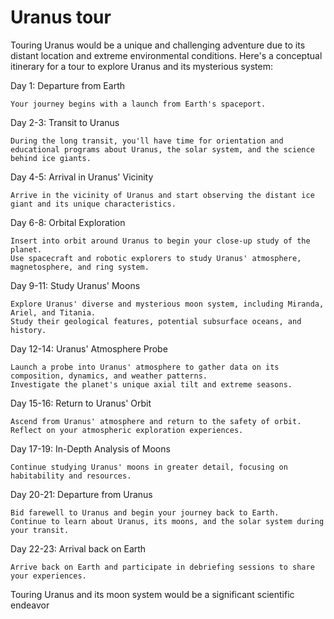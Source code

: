 # Uranus tour

Touring Uranus would be a unique and challenging adventure due to its distant location and extreme environmental conditions. Here's a conceptual itinerary for a tour to explore Uranus and its mysterious system:

Day 1: Departure from Earth

    Your journey begins with a launch from Earth's spaceport.

Day 2-3: Transit to Uranus

    During the long transit, you'll have time for orientation and educational programs about Uranus, the solar system, and the science behind ice giants.

Day 4-5: Arrival in Uranus' Vicinity

    Arrive in the vicinity of Uranus and start observing the distant ice giant and its unique characteristics.

Day 6-8: Orbital Exploration

    Insert into orbit around Uranus to begin your close-up study of the planet.
    Use spacecraft and robotic explorers to study Uranus' atmosphere, magnetosphere, and ring system.

Day 9-11: Study Uranus' Moons

    Explore Uranus' diverse and mysterious moon system, including Miranda, Ariel, and Titania.
    Study their geological features, potential subsurface oceans, and history.

Day 12-14: Uranus' Atmosphere Probe

    Launch a probe into Uranus' atmosphere to gather data on its composition, dynamics, and weather patterns.
    Investigate the planet's unique axial tilt and extreme seasons.

Day 15-16: Return to Uranus' Orbit

    Ascend from Uranus' atmosphere and return to the safety of orbit.
    Reflect on your atmospheric exploration experiences.

Day 17-19: In-Depth Analysis of Moons

    Continue studying Uranus' moons in greater detail, focusing on habitability and resources.

Day 20-21: Departure from Uranus

    Bid farewell to Uranus and begin your journey back to Earth.
    Continue to learn about Uranus, its moons, and the solar system during your transit.

Day 22-23: Arrival back on Earth

    Arrive back on Earth and participate in debriefing sessions to share your experiences.

Touring Uranus and its moon system would be a significant scientific endeavor
